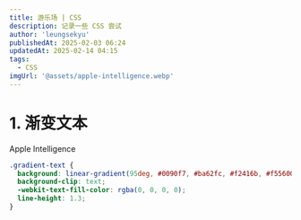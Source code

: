 ```yaml
---
title: 游乐场 | CSS
description: 记录一些 CSS 尝试
author: 'leungsekyu'
publishedAt: 2025-02-03 06:24
updatedAt: 2025-02-14 04:15
tags:
  - CSS
imgUrl: '@assets/apple-intelligence.webp'
---
```



# 1. 渐变文本

<div class="gradient-text mb-5 text-5xl">Apple Intelligence</div>

```css
.gradient-text {
  background: linear-gradient(95deg, #0090f7, #ba62fc, #f2416b, #f55600);
  background-clip: text;
  -webkit-text-fill-color: rgba(0, 0, 0, 0);
  line-height: 1.3;
}
```
